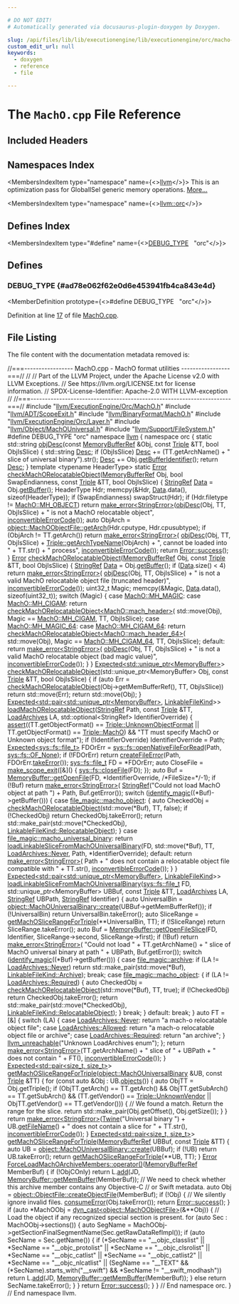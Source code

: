 ```yaml
---

# DO NOT EDIT!
# Automatically generated via docusaurus-plugin-doxygen by Doxygen.

slug: /api/files/lib/lib/executionengine/lib/executionengine/orc/macho-cpp
custom_edit_url: null
keywords:
  - doxygen
  - reference
  - file

---
```





# The `MachO.cpp` File Reference

<DoxygenPage pluginConfig={pluginConfig}>



## Included Headers

<IncludesList>
<IncludesListItem
  filePath="llvm/ExecutionEngine/Orc/MachO.h"
  permalink="/docs/api/files/include/include/llvm/include/llvm/executionengine/include/llvm/executionengine/orc/macho-h"
  isLocal="true" />
<IncludesListItem
  filePath="llvm/ADT/ScopeExit.h"
  permalink="/docs/api/files/include/include/llvm/include/llvm/adt/scopeexit-h"
  isLocal="true" />
<IncludesListItem
  filePath="llvm/BinaryFormat/MachO.h"
  permalink="/docs/api/files/include/include/llvm/include/llvm/binaryformat/macho-h"
  isLocal="true" />
<IncludesListItem
  filePath="llvm/ExecutionEngine/Orc/Layer.h"
  permalink="/docs/api/files/include/include/llvm/include/llvm/executionengine/include/llvm/executionengine/orc/layer-h"
  isLocal="true" />
<IncludesListItem
  filePath="llvm/Object/MachOUniversal.h"
  permalink="/docs/api/files/include/include/llvm/include/llvm/object/machouniversal-h"
  isLocal="true" />
<IncludesListItem
  filePath="llvm/Support/FileSystem.h"
  permalink="/docs/api/files/include/include/llvm/include/llvm/support/filesystem-h"
  isLocal="true" />
</IncludesList>

## Namespaces Index

<MembersIndex>

<MembersIndexItem
  type="namespace"
  name={<><a href="/docs/api/namespaces/llvm">llvm</a></>}>
This is an optimization pass for GlobalISel generic memory operations. <a href="/docs/api/namespaces/llvm/#details">More...</a>
</MembersIndexItem>

<MembersIndexItem
  type="namespace"
  name={<><a href="/docs/api/namespaces/llvm/orc">llvm::orc</a></>}>
</MembersIndexItem>

</MembersIndex>

## Defines Index

<MembersIndex>

<MembersIndexItem
  type="#define"
  name={<><a href="#ad78e062f62e0d6e453941fb4ca843e4d">DEBUG&#95;TYPE</a>&nbsp;&nbsp;&nbsp;&quot;orc&quot;</>}>
</MembersIndexItem>

</MembersIndex>


<SectionDefinition>

## Defines

### DEBUG&#95;TYPE {#ad78e062f62e0d6e453941fb4ca843e4d}

<MemberDefinition
  prototype={<>#define DEBUG&#95;TYPE&nbsp;&nbsp;&nbsp;&quot;orc&quot;</>}>

Definition at line <a href="#l00017">17</a> of file <a href="/docs/api/files/lib/lib/executionengine/lib/executionengine/orc/macho-cpp">MachO.cpp</a>.
</MemberDefinition>

</SectionDefinition>

## File Listing

The file content with the documentation metadata removed is:

<ProgramListing>

<Link id="l00001" /><CodeLine lineNumber="1"><Highlight kind="comment">//===----------------- MachO.cpp - MachO format utilities -----------------===//</Highlight><Highlight kind="normal"></Highlight></CodeLine>
<Link id="l00002" /><CodeLine lineNumber="2"><Highlight kind="normal"></Highlight><Highlight kind="comment">//</Highlight><Highlight kind="normal"></Highlight></CodeLine>
<Link id="l00003" /><CodeLine lineNumber="3"><Highlight kind="normal"></Highlight><Highlight kind="comment">// Part of the LLVM Project, under the Apache License v2.0 with LLVM Exceptions.</Highlight><Highlight kind="normal"></Highlight></CodeLine>
<Link id="l00004" /><CodeLine lineNumber="4"><Highlight kind="normal"></Highlight><Highlight kind="comment">// See https://llvm.org/LICENSE.txt for license information.</Highlight><Highlight kind="normal"></Highlight></CodeLine>
<Link id="l00005" /><CodeLine lineNumber="5"><Highlight kind="normal"></Highlight><Highlight kind="comment">// SPDX-License-Identifier: Apache-2.0 WITH LLVM-exception</Highlight><Highlight kind="normal"></Highlight></CodeLine>
<Link id="l00006" /><CodeLine lineNumber="6"><Highlight kind="normal"></Highlight><Highlight kind="comment">//</Highlight><Highlight kind="normal"></Highlight></CodeLine>
<Link id="l00007" /><CodeLine lineNumber="7"><Highlight kind="normal"></Highlight><Highlight kind="comment">//===----------------------------------------------------------------------===//</Highlight><Highlight kind="normal"></Highlight></CodeLine>
<Link id="l00008" /><CodeLine lineNumber="8"><Highlight kind="normal"></Highlight></CodeLine>
<Link id="l00009" /><CodeLine lineNumber="9"><Highlight kind="normal"></Highlight><Highlight kind="preprocessor">#include &quot;<a href="/docs/api/files/include/include/llvm/include/llvm/executionengine/include/llvm/executionengine/orc/macho-h">llvm/ExecutionEngine/Orc/MachO.h</a>&quot;</Highlight><Highlight kind="normal"></Highlight></CodeLine>
<Link id="l00010" /><CodeLine lineNumber="10"><Highlight kind="normal"></Highlight></CodeLine>
<Link id="l00011" /><CodeLine lineNumber="11"><Highlight kind="normal"></Highlight><Highlight kind="preprocessor">#include &quot;<a href="/docs/api/files/include/include/llvm/include/llvm/adt/scopeexit-h">llvm/ADT/ScopeExit.h</a>&quot;</Highlight><Highlight kind="normal"></Highlight></CodeLine>
<Link id="l00012" /><CodeLine lineNumber="12"><Highlight kind="normal"></Highlight><Highlight kind="preprocessor">#include &quot;<a href="/docs/api/files/include/include/llvm/include/llvm/binaryformat/macho-h">llvm/BinaryFormat/MachO.h</a>&quot;</Highlight><Highlight kind="normal"></Highlight></CodeLine>
<Link id="l00013" /><CodeLine lineNumber="13"><Highlight kind="normal"></Highlight><Highlight kind="preprocessor">#include &quot;<a href="/docs/api/files/include/include/llvm/include/llvm/executionengine/include/llvm/executionengine/orc/layer-h">llvm/ExecutionEngine/Orc/Layer.h</a>&quot;</Highlight><Highlight kind="normal"></Highlight></CodeLine>
<Link id="l00014" /><CodeLine lineNumber="14"><Highlight kind="normal"></Highlight><Highlight kind="preprocessor">#include &quot;<a href="/docs/api/files/include/include/llvm/include/llvm/object/machouniversal-h">llvm/Object/MachOUniversal.h</a>&quot;</Highlight><Highlight kind="normal"></Highlight></CodeLine>
<Link id="l00015" /><CodeLine lineNumber="15"><Highlight kind="normal"></Highlight><Highlight kind="preprocessor">#include &quot;<a href="/docs/api/files/include/include/llvm/include/llvm/support/filesystem-h">llvm/Support/FileSystem.h</a>&quot;</Highlight><Highlight kind="normal"></Highlight></CodeLine>
<Link id="l00016" /><CodeLine lineNumber="16"><Highlight kind="normal"></Highlight></CodeLine>
<Link id="l00017" /><CodeLine lineNumber="17" lineLink="#ad78e062f62e0d6e453941fb4ca843e4d"><Highlight kind="normal"></Highlight><Highlight kind="preprocessor">#define DEBUG&#95;TYPE &quot;orc&quot;</Highlight><Highlight kind="normal"></Highlight></CodeLine>
<Link id="l00018" /><CodeLine lineNumber="18"><Highlight kind="normal"></Highlight></CodeLine>
<Link id="l00019" /><CodeLine lineNumber="19"><Highlight kind="normal"></Highlight><Highlight kind="keyword">namespace </Highlight><Highlight kind="normal"><a href="/docs/api/namespaces/llvm">llvm</a> &#123;</Highlight></CodeLine>
<Link id="l00020" /><CodeLine lineNumber="20"><Highlight kind="normal"></Highlight><Highlight kind="keyword">namespace </Highlight><Highlight kind="normal">orc &#123;</Highlight></CodeLine>
<Link id="l00021" /><CodeLine lineNumber="21"><Highlight kind="normal"></Highlight></CodeLine>
<Link id="l00022" /><CodeLine lineNumber="22" lineLink="/docs/api/namespaces/llvm/orc/#adaa1cc0b0e4c0aa5ff49433cc3bc2a2d"><Highlight kind="normal"></Highlight><Highlight kind="keyword">static</Highlight><Highlight kind="normal"> std::string <a href="/docs/api/namespaces/llvm/orc/#adaa1cc0b0e4c0aa5ff49433cc3bc2a2d">objDesc</a>(</Highlight><Highlight kind="keyword">const</Highlight><Highlight kind="normal"> <a href="/docs/api/classes/llvm/memorybufferref">MemoryBufferRef</a> &amp;Obj, </Highlight><Highlight kind="keyword">const</Highlight><Highlight kind="normal"> <a href="/docs/api/classes/llvm/triple">Triple</a> &amp;TT,</Highlight></CodeLine>
<Link id="l00023" /><CodeLine lineNumber="23"><Highlight kind="normal">                           </Highlight><Highlight kind="keywordtype">bool</Highlight><Highlight kind="normal"> ObjIsSlice) &#123;</Highlight></CodeLine>
<Link id="l00024" /><CodeLine lineNumber="24"><Highlight kind="normal">  std::string <a href="/docs/api/namespaces/llvm/#a4de98a9acffcef5bb4b31862cb8c72ac">Desc</a>;</Highlight></CodeLine>
<Link id="l00025" /><CodeLine lineNumber="25"><Highlight kind="normal">  </Highlight><Highlight kind="keywordflow">if</Highlight><Highlight kind="normal"> (ObjIsSlice)</Highlight></CodeLine>
<Link id="l00026" /><CodeLine lineNumber="26"><Highlight kind="normal">    <a href="/docs/api/namespaces/llvm/#a4de98a9acffcef5bb4b31862cb8c72ac">Desc</a> += (TT.getArchName() + </Highlight><Highlight kind="stringliteral">&quot; slice of universal binary&quot;</Highlight><Highlight kind="normal">).str();</Highlight></CodeLine>
<Link id="l00027" /><CodeLine lineNumber="27"><Highlight kind="normal">  <a href="/docs/api/namespaces/llvm/#a4de98a9acffcef5bb4b31862cb8c72ac">Desc</a> += Obj.<a href="/docs/api/classes/llvm/memorybufferref/#a3201ce149cba3920fc965378ceddbcb8">getBufferIdentifier</a>();</Highlight></CodeLine>
<Link id="l00028" /><CodeLine lineNumber="28"><Highlight kind="normal">  </Highlight><Highlight kind="keywordflow">return</Highlight><Highlight kind="normal"> <a href="/docs/api/namespaces/llvm/#a4de98a9acffcef5bb4b31862cb8c72ac">Desc</a>;</Highlight></CodeLine>
<Link id="l00029" /><CodeLine lineNumber="29"><Highlight kind="normal">&#125;</Highlight></CodeLine>
<Link id="l00030" /><CodeLine lineNumber="30"><Highlight kind="normal"></Highlight></CodeLine>
<Link id="l00031" /><CodeLine lineNumber="31"><Highlight kind="normal"></Highlight><Highlight kind="keyword">template</Highlight><Highlight kind="normal"> &lt;</Highlight><Highlight kind="keyword">typename</Highlight><Highlight kind="normal"> HeaderType&gt;</Highlight></CodeLine>
<Link id="l00032" /><CodeLine lineNumber="32" lineLink="/docs/api/namespaces/llvm/orc/#a93afe3b7548a63fa4d20b50bedb0a61a"><Highlight kind="normal"></Highlight><Highlight kind="keyword">static</Highlight><Highlight kind="normal"> <a href="/docs/api/classes/llvm/error">Error</a> <a href="/docs/api/namespaces/llvm/orc/#a94706a904f4d80927ee78935decb3667">checkMachORelocatableObject</a>(<a href="/docs/api/classes/llvm/memorybufferref">MemoryBufferRef</a> Obj,</Highlight></CodeLine>
<Link id="l00033" /><CodeLine lineNumber="33"><Highlight kind="normal">                                         </Highlight><Highlight kind="keywordtype">bool</Highlight><Highlight kind="normal"> SwapEndianness, </Highlight><Highlight kind="keyword">const</Highlight><Highlight kind="normal"> <a href="/docs/api/classes/llvm/triple">Triple</a> &amp;TT,</Highlight></CodeLine>
<Link id="l00034" /><CodeLine lineNumber="34"><Highlight kind="normal">                                         </Highlight><Highlight kind="keywordtype">bool</Highlight><Highlight kind="normal"> ObjIsSlice) &#123;</Highlight></CodeLine>
<Link id="l00035" /><CodeLine lineNumber="35"><Highlight kind="normal">  <a href="/docs/api/classes/llvm/stringref">StringRef</a> <a href="/docs/api/namespaces/llvm/#aa20539e89704d20b98b97e9c3feac934">Data</a> = Obj.<a href="/docs/api/classes/llvm/memorybufferref/#a7301c8fd89ad0f595f4ce4609c872704">getBuffer</a>();</Highlight></CodeLine>
<Link id="l00036" /><CodeLine lineNumber="36"><Highlight kind="normal"></Highlight></CodeLine>
<Link id="l00037" /><CodeLine lineNumber="37"><Highlight kind="normal">  HeaderType Hdr;</Highlight></CodeLine>
<Link id="l00038" /><CodeLine lineNumber="38"><Highlight kind="normal">  memcpy(&amp;Hdr, <a href="/docs/api/namespaces/llvm/#aa20539e89704d20b98b97e9c3feac934">Data</a>.data(), </Highlight><Highlight kind="keyword">sizeof</Highlight><Highlight kind="normal">(HeaderType));</Highlight></CodeLine>
<Link id="l00039" /><CodeLine lineNumber="39"><Highlight kind="normal"></Highlight></CodeLine>
<Link id="l00040" /><CodeLine lineNumber="40"><Highlight kind="normal">  </Highlight><Highlight kind="keywordflow">if</Highlight><Highlight kind="normal"> (SwapEndianness)</Highlight></CodeLine>
<Link id="l00041" /><CodeLine lineNumber="41"><Highlight kind="normal">    swapStruct(Hdr);</Highlight></CodeLine>
<Link id="l00042" /><CodeLine lineNumber="42"><Highlight kind="normal"></Highlight></CodeLine>
<Link id="l00043" /><CodeLine lineNumber="43"><Highlight kind="normal">  </Highlight><Highlight kind="keywordflow">if</Highlight><Highlight kind="normal"> (Hdr.filetype != <a href="/docs/api/namespaces/llvm/macho/#a4099e754341e36bdbc04624fa2f1e19aa0720b97729bd97889599a4dc76faf0dc">MachO::MH&#95;OBJECT</a>)</Highlight></CodeLine>
<Link id="l00044" /><CodeLine lineNumber="44"><Highlight kind="normal">    </Highlight><Highlight kind="keywordflow">return</Highlight><Highlight kind="normal"> <a href="/docs/api/namespaces/llvm/#a9999bd897fc8a1648bd69b36fee2d357">make&#95;error&lt;StringError&gt;</a>(<a href="/docs/api/namespaces/llvm/orc/#adaa1cc0b0e4c0aa5ff49433cc3bc2a2d">objDesc</a>(Obj, TT, ObjIsSlice) +</Highlight></CodeLine>
<Link id="l00045" /><CodeLine lineNumber="45"><Highlight kind="normal">                                       </Highlight><Highlight kind="stringliteral">&quot; is not a MachO relocatable object&quot;</Highlight><Highlight kind="normal">,</Highlight></CodeLine>
<Link id="l00046" /><CodeLine lineNumber="46"><Highlight kind="normal">                                   <a href="/docs/api/namespaces/llvm/#a2b43c21951d0948b34bcf7019949032d">inconvertibleErrorCode</a>());</Highlight></CodeLine>
<Link id="l00047" /><CodeLine lineNumber="47"><Highlight kind="normal"></Highlight></CodeLine>
<Link id="l00048" /><CodeLine lineNumber="48"><Highlight kind="normal">  </Highlight><Highlight kind="keyword">auto</Highlight><Highlight kind="normal"> ObjArch = <a href="/docs/api/classes/llvm/object/machoobjectfile/#a0c6dd60e5645b2ff160ea7368c04e78f">object::MachOObjectFile::getArch</a>(Hdr.cputype, Hdr.cpusubtype);</Highlight></CodeLine>
<Link id="l00049" /><CodeLine lineNumber="49"><Highlight kind="normal">  </Highlight><Highlight kind="keywordflow">if</Highlight><Highlight kind="normal"> (ObjArch != TT.getArch())</Highlight></CodeLine>
<Link id="l00050" /><CodeLine lineNumber="50"><Highlight kind="normal">    </Highlight><Highlight kind="keywordflow">return</Highlight><Highlight kind="normal"> <a href="/docs/api/namespaces/llvm/#a9999bd897fc8a1648bd69b36fee2d357">make&#95;error&lt;StringError&gt;</a>(</Highlight></CodeLine>
<Link id="l00051" /><CodeLine lineNumber="51"><Highlight kind="normal">        <a href="/docs/api/namespaces/llvm/orc/#adaa1cc0b0e4c0aa5ff49433cc3bc2a2d">objDesc</a>(Obj, TT, ObjIsSlice) + <a href="/docs/api/classes/llvm/triple/#a7c78e5759f86ae499cd06dfc747464a9">Triple::getArchTypeName</a>(ObjArch) +</Highlight></CodeLine>
<Link id="l00052" /><CodeLine lineNumber="52"><Highlight kind="normal">            </Highlight><Highlight kind="stringliteral">&quot;, cannot be loaded into &quot;</Highlight><Highlight kind="normal"> + TT.str() + </Highlight><Highlight kind="stringliteral">&quot; process&quot;</Highlight><Highlight kind="normal">,</Highlight></CodeLine>
<Link id="l00053" /><CodeLine lineNumber="53"><Highlight kind="normal">        <a href="/docs/api/namespaces/llvm/#a2b43c21951d0948b34bcf7019949032d">inconvertibleErrorCode</a>());</Highlight></CodeLine>
<Link id="l00054" /><CodeLine lineNumber="54"><Highlight kind="normal"></Highlight></CodeLine>
<Link id="l00055" /><CodeLine lineNumber="55"><Highlight kind="normal">  </Highlight><Highlight kind="keywordflow">return</Highlight><Highlight kind="normal"> <a href="/docs/api/classes/llvm/error/#a4dfd0813c3d0e0a30439b5a3e9196b59">Error::success</a>();</Highlight></CodeLine>
<Link id="l00056" /><CodeLine lineNumber="56"><Highlight kind="normal">&#125;</Highlight></CodeLine>
<Link id="l00057" /><CodeLine lineNumber="57"><Highlight kind="normal"></Highlight></CodeLine>
<Link id="l00058" /><CodeLine lineNumber="58" lineLink="/docs/api/namespaces/llvm/orc/#a94706a904f4d80927ee78935decb3667"><Highlight kind="normal"><a href="/docs/api/classes/llvm/error">Error</a> <a href="/docs/api/namespaces/llvm/orc/#a94706a904f4d80927ee78935decb3667">checkMachORelocatableObject</a>(<a href="/docs/api/classes/llvm/memorybufferref">MemoryBufferRef</a> Obj, </Highlight><Highlight kind="keyword">const</Highlight><Highlight kind="normal"> <a href="/docs/api/classes/llvm/triple">Triple</a> &amp;TT,</Highlight></CodeLine>
<Link id="l00059" /><CodeLine lineNumber="59"><Highlight kind="normal">                                  </Highlight><Highlight kind="keywordtype">bool</Highlight><Highlight kind="normal"> ObjIsSlice) &#123;</Highlight></CodeLine>
<Link id="l00060" /><CodeLine lineNumber="60"><Highlight kind="normal">  <a href="/docs/api/classes/llvm/stringref">StringRef</a> <a href="/docs/api/namespaces/llvm/#aa20539e89704d20b98b97e9c3feac934">Data</a> = Obj.<a href="/docs/api/classes/llvm/memorybufferref/#a7301c8fd89ad0f595f4ce4609c872704">getBuffer</a>();</Highlight></CodeLine>
<Link id="l00061" /><CodeLine lineNumber="61"><Highlight kind="normal"></Highlight></CodeLine>
<Link id="l00062" /><CodeLine lineNumber="62"><Highlight kind="normal">  </Highlight><Highlight kind="keywordflow">if</Highlight><Highlight kind="normal"> (<a href="/docs/api/namespaces/llvm/#aa20539e89704d20b98b97e9c3feac934">Data</a>.size() &lt; 4)</Highlight></CodeLine>
<Link id="l00063" /><CodeLine lineNumber="63"><Highlight kind="normal">    </Highlight><Highlight kind="keywordflow">return</Highlight><Highlight kind="normal"> <a href="/docs/api/namespaces/llvm/#a9999bd897fc8a1648bd69b36fee2d357">make&#95;error&lt;StringError&gt;</a>(</Highlight></CodeLine>
<Link id="l00064" /><CodeLine lineNumber="64"><Highlight kind="normal">        <a href="/docs/api/namespaces/llvm/orc/#adaa1cc0b0e4c0aa5ff49433cc3bc2a2d">objDesc</a>(Obj, TT, ObjIsSlice) +</Highlight></CodeLine>
<Link id="l00065" /><CodeLine lineNumber="65"><Highlight kind="normal">            </Highlight><Highlight kind="stringliteral">&quot; is not a valid MachO relocatable object file (truncated header)&quot;</Highlight><Highlight kind="normal">,</Highlight></CodeLine>
<Link id="l00066" /><CodeLine lineNumber="66"><Highlight kind="normal">        <a href="/docs/api/namespaces/llvm/#a2b43c21951d0948b34bcf7019949032d">inconvertibleErrorCode</a>());</Highlight></CodeLine>
<Link id="l00067" /><CodeLine lineNumber="67"><Highlight kind="normal"></Highlight></CodeLine>
<Link id="l00068" /><CodeLine lineNumber="68"><Highlight kind="normal">  uint32&#95;t Magic;</Highlight></CodeLine>
<Link id="l00069" /><CodeLine lineNumber="69"><Highlight kind="normal">  memcpy(&amp;Magic, <a href="/docs/api/namespaces/llvm/#aa20539e89704d20b98b97e9c3feac934">Data</a>.data(), </Highlight><Highlight kind="keyword">sizeof</Highlight><Highlight kind="normal">(uint32&#95;t));</Highlight></CodeLine>
<Link id="l00070" /><CodeLine lineNumber="70"><Highlight kind="normal"></Highlight></CodeLine>
<Link id="l00071" /><CodeLine lineNumber="71"><Highlight kind="normal">  </Highlight><Highlight kind="keywordflow">switch</Highlight><Highlight kind="normal"> (Magic) &#123;</Highlight></CodeLine>
<Link id="l00072" /><CodeLine lineNumber="72"><Highlight kind="normal">  </Highlight><Highlight kind="keywordflow">case</Highlight><Highlight kind="normal"> <a href="/docs/api/namespaces/llvm/macho/#aa109d22c6d71247dd24ee7ba5670b230a08eb469a4572cc8702c0c6acbb1fa808">MachO::MH&#95;MAGIC</a>:</Highlight></CodeLine>
<Link id="l00073" /><CodeLine lineNumber="73"><Highlight kind="normal">  </Highlight><Highlight kind="keywordflow">case</Highlight><Highlight kind="normal"> <a href="/docs/api/namespaces/llvm/macho/#aa109d22c6d71247dd24ee7ba5670b230a2fa6bea7737ebe77e9e43642bea848fd">MachO::MH&#95;CIGAM</a>:</Highlight></CodeLine>
<Link id="l00074" /><CodeLine lineNumber="74"><Highlight kind="normal">    </Highlight><Highlight kind="keywordflow">return</Highlight><Highlight kind="normal"> <a href="/docs/api/namespaces/llvm/orc/#a94706a904f4d80927ee78935decb3667">checkMachORelocatableObject&lt;MachO::mach&#95;header&gt;</a>(</Highlight></CodeLine>
<Link id="l00075" /><CodeLine lineNumber="75"><Highlight kind="normal">        std::move(Obj), Magic == <a href="/docs/api/namespaces/llvm/macho/#aa109d22c6d71247dd24ee7ba5670b230a2fa6bea7737ebe77e9e43642bea848fd">MachO::MH&#95;CIGAM</a>, TT, ObjIsSlice);</Highlight></CodeLine>
<Link id="l00076" /><CodeLine lineNumber="76"><Highlight kind="normal">  </Highlight><Highlight kind="keywordflow">case</Highlight><Highlight kind="normal"> <a href="/docs/api/namespaces/llvm/macho/#aa109d22c6d71247dd24ee7ba5670b230ad58eeb9082b629126262656d574117e7">MachO::MH&#95;MAGIC&#95;64</a>:</Highlight></CodeLine>
<Link id="l00077" /><CodeLine lineNumber="77"><Highlight kind="normal">  </Highlight><Highlight kind="keywordflow">case</Highlight><Highlight kind="normal"> <a href="/docs/api/namespaces/llvm/macho/#aa109d22c6d71247dd24ee7ba5670b230a0cb74198d05a8d4d7347c2ac21108068">MachO::MH&#95;CIGAM&#95;64</a>:</Highlight></CodeLine>
<Link id="l00078" /><CodeLine lineNumber="78"><Highlight kind="normal">    </Highlight><Highlight kind="keywordflow">return</Highlight><Highlight kind="normal"> <a href="/docs/api/namespaces/llvm/orc/#a94706a904f4d80927ee78935decb3667">checkMachORelocatableObject&lt;MachO::mach&#95;header&#95;64&gt;</a>(</Highlight></CodeLine>
<Link id="l00079" /><CodeLine lineNumber="79"><Highlight kind="normal">        std::move(Obj), Magic == <a href="/docs/api/namespaces/llvm/macho/#aa109d22c6d71247dd24ee7ba5670b230a0cb74198d05a8d4d7347c2ac21108068">MachO::MH&#95;CIGAM&#95;64</a>, TT, ObjIsSlice);</Highlight></CodeLine>
<Link id="l00080" /><CodeLine lineNumber="80"><Highlight kind="normal">  </Highlight><Highlight kind="keywordflow">default</Highlight><Highlight kind="normal">:</Highlight></CodeLine>
<Link id="l00081" /><CodeLine lineNumber="81"><Highlight kind="normal">    </Highlight><Highlight kind="keywordflow">return</Highlight><Highlight kind="normal"> <a href="/docs/api/namespaces/llvm/#a9999bd897fc8a1648bd69b36fee2d357">make&#95;error&lt;StringError&gt;</a>(</Highlight></CodeLine>
<Link id="l00082" /><CodeLine lineNumber="82"><Highlight kind="normal">        <a href="/docs/api/namespaces/llvm/orc/#adaa1cc0b0e4c0aa5ff49433cc3bc2a2d">objDesc</a>(Obj, TT, ObjIsSlice) +</Highlight></CodeLine>
<Link id="l00083" /><CodeLine lineNumber="83"><Highlight kind="normal">            </Highlight><Highlight kind="stringliteral">&quot; is not a valid MachO relocatable object (bad magic value)&quot;</Highlight><Highlight kind="normal">,</Highlight></CodeLine>
<Link id="l00084" /><CodeLine lineNumber="84"><Highlight kind="normal">        <a href="/docs/api/namespaces/llvm/#a2b43c21951d0948b34bcf7019949032d">inconvertibleErrorCode</a>());</Highlight></CodeLine>
<Link id="l00085" /><CodeLine lineNumber="85"><Highlight kind="normal">  &#125;</Highlight></CodeLine>
<Link id="l00086" /><CodeLine lineNumber="86"><Highlight kind="normal">&#125;</Highlight></CodeLine>
<Link id="l00087" /><CodeLine lineNumber="87"><Highlight kind="normal"></Highlight></CodeLine>
<Link id="l00088" /><CodeLine lineNumber="88"><Highlight kind="normal"><a href="/docs/api/classes/llvm/expected">Expected&lt;std::unique&#95;ptr&lt;MemoryBuffer&gt;</a>&gt;</Highlight></CodeLine>
<Link id="l00089" /><CodeLine lineNumber="89" lineLink="/docs/api/namespaces/llvm/orc/#a2933cd9c1fe4113fc59e377f2b5e7511"><Highlight kind="normal"><a href="/docs/api/namespaces/llvm/orc/#a94706a904f4d80927ee78935decb3667">checkMachORelocatableObject</a>(std::unique&#95;ptr&lt;MemoryBuffer&gt; Obj, </Highlight><Highlight kind="keyword">const</Highlight><Highlight kind="normal"> <a href="/docs/api/classes/llvm/triple">Triple</a> &amp;TT,</Highlight></CodeLine>
<Link id="l00090" /><CodeLine lineNumber="90"><Highlight kind="normal">                            </Highlight><Highlight kind="keywordtype">bool</Highlight><Highlight kind="normal"> ObjIsSlice) &#123;</Highlight></CodeLine>
<Link id="l00091" /><CodeLine lineNumber="91"><Highlight kind="normal">  </Highlight><Highlight kind="keywordflow">if</Highlight><Highlight kind="normal"> (</Highlight><Highlight kind="keyword">auto</Highlight><Highlight kind="normal"> Err =</Highlight></CodeLine>
<Link id="l00092" /><CodeLine lineNumber="92"><Highlight kind="normal">          <a href="/docs/api/namespaces/llvm/orc/#a94706a904f4d80927ee78935decb3667">checkMachORelocatableObject</a>(Obj-&gt;getMemBufferRef(), TT, ObjIsSlice))</Highlight></CodeLine>
<Link id="l00093" /><CodeLine lineNumber="93"><Highlight kind="normal">    </Highlight><Highlight kind="keywordflow">return</Highlight><Highlight kind="normal"> std::move(Err);</Highlight></CodeLine>
<Link id="l00094" /><CodeLine lineNumber="94"><Highlight kind="normal">  </Highlight><Highlight kind="keywordflow">return</Highlight><Highlight kind="normal"> std::move(Obj);</Highlight></CodeLine>
<Link id="l00095" /><CodeLine lineNumber="95"><Highlight kind="normal">&#125;</Highlight></CodeLine>
<Link id="l00096" /><CodeLine lineNumber="96"><Highlight kind="normal"></Highlight></CodeLine>
<Link id="l00097" /><CodeLine lineNumber="97"><Highlight kind="normal"><a href="/docs/api/classes/llvm/expected">Expected&lt;std::pair&lt;std::unique&#95;ptr&lt;MemoryBuffer&gt;</a>, <a href="/docs/api/namespaces/llvm/orc/#a55749dd7f26bf4b47fa523da208cc038">LinkableFileKind</a>&gt;&gt;</Highlight></CodeLine>
<Link id="l00098" /><CodeLine lineNumber="98" lineLink="/docs/api/namespaces/llvm/orc/#ae6cbf068071c82d07501b056bf146c3f"><Highlight kind="normal"><a href="/docs/api/namespaces/llvm/orc/#ae6cbf068071c82d07501b056bf146c3f">loadMachORelocatableObject</a>(<a href="/docs/api/classes/llvm/stringref">StringRef</a> Path, </Highlight><Highlight kind="keyword">const</Highlight><Highlight kind="normal"> <a href="/docs/api/classes/llvm/triple">Triple</a> &amp;TT, <a href="/docs/api/namespaces/llvm/orc/#a8062d0529fef4a678f022739e603e196">LoadArchives</a> LA,</Highlight></CodeLine>
<Link id="l00099" /><CodeLine lineNumber="99"><Highlight kind="normal">                           std::optional&lt;StringRef&gt; IdentifierOverride) &#123;</Highlight></CodeLine>
<Link id="l00100" /><CodeLine lineNumber="100"><Highlight kind="normal">  <a href="/docs/api/files/lib/lib/target/lib/target/amdgpu/silowercontrolflow-cpp/#a4868c5d81c5ccc98c47aeab6244346a0">assert</a>((TT.getObjectFormat() == <a href="/docs/api/classes/llvm/triple/#a83e907e55fa50e093caa96a0aff96201af2f88d8b470958614a01866d4714b5a4">Triple::UnknownObjectFormat</a> ||</Highlight></CodeLine>
<Link id="l00101" /><CodeLine lineNumber="101"><Highlight kind="normal">          TT.getObjectFormat() == <a href="/docs/api/classes/llvm/triple/#a83e907e55fa50e093caa96a0aff96201a2ed78f59e2d35011e1d1ed0ad96cf411">Triple::MachO</a>) &amp;&amp;</Highlight></CodeLine>
<Link id="l00102" /><CodeLine lineNumber="102"><Highlight kind="normal">         </Highlight><Highlight kind="stringliteral">&quot;TT must specify MachO or Unknown object format&quot;</Highlight><Highlight kind="normal">);</Highlight></CodeLine>
<Link id="l00103" /><CodeLine lineNumber="103"><Highlight kind="normal"></Highlight></CodeLine>
<Link id="l00104" /><CodeLine lineNumber="104"><Highlight kind="normal">  </Highlight><Highlight kind="keywordflow">if</Highlight><Highlight kind="normal"> (!IdentifierOverride)</Highlight></CodeLine>
<Link id="l00105" /><CodeLine lineNumber="105"><Highlight kind="normal">    IdentifierOverride = Path;</Highlight></CodeLine>
<Link id="l00106" /><CodeLine lineNumber="106"><Highlight kind="normal"></Highlight></CodeLine>
<Link id="l00107" /><CodeLine lineNumber="107"><Highlight kind="normal">  <a href="/docs/api/classes/llvm/expected">Expected&lt;sys::fs::file&#95;t&gt;</a> FDOrErr =</Highlight></CodeLine>
<Link id="l00108" /><CodeLine lineNumber="108"><Highlight kind="normal">      <a href="/docs/api/namespaces/llvm/sys/fs/#ae025e411759250214ffc53ab8d8a5e1d">sys::fs::openNativeFileForRead</a>(Path, <a href="/docs/api/namespaces/llvm/sys/fs/#a662978c0cdf81de0d448032f142a3695a8ae6a0a158ab49e5bbe92cbc2cabcbcd">sys::fs::OF&#95;None</a>);</Highlight></CodeLine>
<Link id="l00109" /><CodeLine lineNumber="109"><Highlight kind="normal">  </Highlight><Highlight kind="keywordflow">if</Highlight><Highlight kind="normal"> (!FDOrErr)</Highlight></CodeLine>
<Link id="l00110" /><CodeLine lineNumber="110"><Highlight kind="normal">    </Highlight><Highlight kind="keywordflow">return</Highlight><Highlight kind="normal"> <a href="/docs/api/namespaces/llvm/#a0f4ffaa2f15fc8f612a233e3b45510c0">createFileError</a>(Path, FDOrErr.<a href="/docs/api/classes/llvm/expected/#a94789df4ebd03dc008e8adebaa66ac1f">takeError</a>());</Highlight></CodeLine>
<Link id="l00111" /><CodeLine lineNumber="111"><Highlight kind="normal">  <a href="/docs/api/namespaces/llvm/sys/fs/#a8ec705e6a361f51bca14123110ecb75d">sys::fs::file&#95;t</a> FD = &#42;FDOrErr;</Highlight></CodeLine>
<Link id="l00112" /><CodeLine lineNumber="112"><Highlight kind="normal">  </Highlight><Highlight kind="keyword">auto</Highlight><Highlight kind="normal"> CloseFile = <a href="/docs/api/namespaces/llvm/#a1af45c4dc83c083c5ae914d96fd3ce96">make&#95;scope&#95;exit</a>(&#91;&amp;&#93;() &#123; <a href="/docs/api/namespaces/llvm/sys/fs/#a43548658b3d92c080577422f81f38038">sys::fs::closeFile</a>(FD); &#125;);</Highlight></CodeLine>
<Link id="l00113" /><CodeLine lineNumber="113"><Highlight kind="normal"></Highlight></CodeLine>
<Link id="l00114" /><CodeLine lineNumber="114"><Highlight kind="normal">  </Highlight><Highlight kind="keyword">auto</Highlight><Highlight kind="normal"> Buf =</Highlight></CodeLine>
<Link id="l00115" /><CodeLine lineNumber="115"><Highlight kind="normal">      <a href="/docs/api/classes/llvm/memorybuffer/#a0163ef693f4fd640ec72a5fe74e5852c">MemoryBuffer::getOpenFile</a>(FD, &#42;IdentifierOverride, </Highlight><Highlight kind="comment">/&#42;FileSize=&#42;/</Highlight><Highlight kind="normal">-1);</Highlight></CodeLine>
<Link id="l00116" /><CodeLine lineNumber="116"><Highlight kind="normal">  </Highlight><Highlight kind="keywordflow">if</Highlight><Highlight kind="normal"> (!Buf)</Highlight></CodeLine>
<Link id="l00117" /><CodeLine lineNumber="117"><Highlight kind="normal">    </Highlight><Highlight kind="keywordflow">return</Highlight><Highlight kind="normal"> <a href="/docs/api/namespaces/llvm/#a9999bd897fc8a1648bd69b36fee2d357">make&#95;error&lt;StringError&gt;</a>(</Highlight></CodeLine>
<Link id="l00118" /><CodeLine lineNumber="118"><Highlight kind="normal">        <a href="/docs/api/classes/llvm/stringref">StringRef</a>(</Highlight><Highlight kind="stringliteral">&quot;Could not load MachO object at path &quot;</Highlight><Highlight kind="normal">) + Path,</Highlight></CodeLine>
<Link id="l00119" /><CodeLine lineNumber="119"><Highlight kind="normal">        Buf.getError());</Highlight></CodeLine>
<Link id="l00120" /><CodeLine lineNumber="120"><Highlight kind="normal"></Highlight></CodeLine>
<Link id="l00121" /><CodeLine lineNumber="121"><Highlight kind="normal">  </Highlight><Highlight kind="keywordflow">switch</Highlight><Highlight kind="normal"> (<a href="/docs/api/namespaces/llvm/#a00941e59a16ad6eb14e905557a612501">identify&#95;magic</a>((&#42;Buf)-&gt;getBuffer())) &#123;</Highlight></CodeLine>
<Link id="l00122" /><CodeLine lineNumber="122"><Highlight kind="normal">  </Highlight><Highlight kind="keywordflow">case</Highlight><Highlight kind="normal"> <a href="/docs/api/structs/llvm/file-magic/#a39d74d9fa08229878443101289698b3aac557d5088dac1a5cca0c2c7e78174632">file&#95;magic::macho&#95;object</a>: &#123;</Highlight></CodeLine>
<Link id="l00123" /><CodeLine lineNumber="123"><Highlight kind="normal">    </Highlight><Highlight kind="keyword">auto</Highlight><Highlight kind="normal"> CheckedObj = <a href="/docs/api/namespaces/llvm/orc/#a94706a904f4d80927ee78935decb3667">checkMachORelocatableObject</a>(std::move(&#42;Buf), TT, </Highlight><Highlight kind="keyword">false</Highlight><Highlight kind="normal">);</Highlight></CodeLine>
<Link id="l00124" /><CodeLine lineNumber="124"><Highlight kind="normal">    </Highlight><Highlight kind="keywordflow">if</Highlight><Highlight kind="normal"> (!CheckedObj)</Highlight></CodeLine>
<Link id="l00125" /><CodeLine lineNumber="125"><Highlight kind="normal">      </Highlight><Highlight kind="keywordflow">return</Highlight><Highlight kind="normal"> CheckedObj.takeError();</Highlight></CodeLine>
<Link id="l00126" /><CodeLine lineNumber="126"><Highlight kind="normal">    </Highlight><Highlight kind="keywordflow">return</Highlight><Highlight kind="normal"> std::make&#95;pair(std::move(&#42;CheckedObj),</Highlight></CodeLine>
<Link id="l00127" /><CodeLine lineNumber="127"><Highlight kind="normal">                          <a href="/docs/api/namespaces/llvm/orc/#a55749dd7f26bf4b47fa523da208cc038a129a2a586187e5f09b0a680a6f7564aa">LinkableFileKind::RelocatableObject</a>);</Highlight></CodeLine>
<Link id="l00128" /><CodeLine lineNumber="128"><Highlight kind="normal">  &#125;</Highlight></CodeLine>
<Link id="l00129" /><CodeLine lineNumber="129"><Highlight kind="normal">  </Highlight><Highlight kind="keywordflow">case</Highlight><Highlight kind="normal"> <a href="/docs/api/structs/llvm/file-magic/#a39d74d9fa08229878443101289698b3aa9afb9b390f3041249d9a2dee384e4c1d">file&#95;magic::macho&#95;universal&#95;binary</a>:</Highlight></CodeLine>
<Link id="l00130" /><CodeLine lineNumber="130"><Highlight kind="normal">    </Highlight><Highlight kind="keywordflow">return</Highlight><Highlight kind="normal"> <a href="/docs/api/namespaces/llvm/orc/#a23f400453ec5ee74f48de908ba27bc6c">loadLinkableSliceFromMachOUniversalBinary</a>(FD, std::move(&#42;Buf), TT,</Highlight></CodeLine>
<Link id="l00131" /><CodeLine lineNumber="131"><Highlight kind="normal">                                                     <a href="/docs/api/namespaces/llvm/orc/#a8062d0529fef4a678f022739e603e196aaf1d831dfe6b96507a20a264e9d2a265">LoadArchives::Never</a>, Path,</Highlight></CodeLine>
<Link id="l00132" /><CodeLine lineNumber="132"><Highlight kind="normal">                                                     &#42;IdentifierOverride);</Highlight></CodeLine>
<Link id="l00133" /><CodeLine lineNumber="133"><Highlight kind="normal">  </Highlight><Highlight kind="keywordflow">default</Highlight><Highlight kind="normal">:</Highlight></CodeLine>
<Link id="l00134" /><CodeLine lineNumber="134"><Highlight kind="normal">    </Highlight><Highlight kind="keywordflow">return</Highlight><Highlight kind="normal"> <a href="/docs/api/namespaces/llvm/#a9999bd897fc8a1648bd69b36fee2d357">make&#95;error&lt;StringError&gt;</a>(</Highlight></CodeLine>
<Link id="l00135" /><CodeLine lineNumber="135"><Highlight kind="normal">        Path + </Highlight><Highlight kind="stringliteral">&quot; does not contain a relocatable object file compatible with &quot;</Highlight><Highlight kind="normal"> +</Highlight></CodeLine>
<Link id="l00136" /><CodeLine lineNumber="136"><Highlight kind="normal">            TT.str(),</Highlight></CodeLine>
<Link id="l00137" /><CodeLine lineNumber="137"><Highlight kind="normal">        <a href="/docs/api/namespaces/llvm/#a2b43c21951d0948b34bcf7019949032d">inconvertibleErrorCode</a>());</Highlight></CodeLine>
<Link id="l00138" /><CodeLine lineNumber="138"><Highlight kind="normal">  &#125;</Highlight></CodeLine>
<Link id="l00139" /><CodeLine lineNumber="139"><Highlight kind="normal">&#125;</Highlight></CodeLine>
<Link id="l00140" /><CodeLine lineNumber="140"><Highlight kind="normal"></Highlight></CodeLine>
<Link id="l00141" /><CodeLine lineNumber="141"><Highlight kind="normal"><a href="/docs/api/classes/llvm/expected">Expected&lt;std::pair&lt;std::unique&#95;ptr&lt;MemoryBuffer&gt;</a>, <a href="/docs/api/namespaces/llvm/orc/#a55749dd7f26bf4b47fa523da208cc038">LinkableFileKind</a>&gt;&gt;</Highlight></CodeLine>
<Link id="l00142" /><CodeLine lineNumber="142" lineLink="/docs/api/namespaces/llvm/orc/#a23f400453ec5ee74f48de908ba27bc6c"><Highlight kind="normal"><a href="/docs/api/namespaces/llvm/orc/#a23f400453ec5ee74f48de908ba27bc6c">loadLinkableSliceFromMachOUniversalBinary</a>(<a href="/docs/api/namespaces/llvm/sys/fs/#a8ec705e6a361f51bca14123110ecb75d">sys::fs::file&#95;t</a> FD,</Highlight></CodeLine>
<Link id="l00143" /><CodeLine lineNumber="143"><Highlight kind="normal">                                          std::unique&#95;ptr&lt;MemoryBuffer&gt; UBBuf,</Highlight></CodeLine>
<Link id="l00144" /><CodeLine lineNumber="144"><Highlight kind="normal">                                          </Highlight><Highlight kind="keyword">const</Highlight><Highlight kind="normal"> <a href="/docs/api/classes/llvm/triple">Triple</a> &amp;TT, <a href="/docs/api/namespaces/llvm/orc/#a8062d0529fef4a678f022739e603e196">LoadArchives</a> LA,</Highlight></CodeLine>
<Link id="l00145" /><CodeLine lineNumber="145"><Highlight kind="normal">                                          <a href="/docs/api/classes/llvm/stringref">StringRef</a> UBPath,</Highlight></CodeLine>
<Link id="l00146" /><CodeLine lineNumber="146"><Highlight kind="normal">                                          <a href="/docs/api/classes/llvm/stringref">StringRef</a> Identifier) &#123;</Highlight></CodeLine>
<Link id="l00147" /><CodeLine lineNumber="147"><Highlight kind="normal"></Highlight></CodeLine>
<Link id="l00148" /><CodeLine lineNumber="148"><Highlight kind="normal">  </Highlight><Highlight kind="keyword">auto</Highlight><Highlight kind="normal"> UniversalBin =</Highlight></CodeLine>
<Link id="l00149" /><CodeLine lineNumber="149"><Highlight kind="normal">      <a href="/docs/api/classes/llvm/object/machouniversalbinary/#a094ea3b3b52a30341f589955d6076434">object::MachOUniversalBinary::create</a>(UBBuf-&gt;getMemBufferRef());</Highlight></CodeLine>
<Link id="l00150" /><CodeLine lineNumber="150"><Highlight kind="normal">  </Highlight><Highlight kind="keywordflow">if</Highlight><Highlight kind="normal"> (!UniversalBin)</Highlight></CodeLine>
<Link id="l00151" /><CodeLine lineNumber="151"><Highlight kind="normal">    </Highlight><Highlight kind="keywordflow">return</Highlight><Highlight kind="normal"> UniversalBin.takeError();</Highlight></CodeLine>
<Link id="l00152" /><CodeLine lineNumber="152"><Highlight kind="normal"></Highlight></CodeLine>
<Link id="l00153" /><CodeLine lineNumber="153"><Highlight kind="normal">  </Highlight><Highlight kind="keyword">auto</Highlight><Highlight kind="normal"> SliceRange = <a href="/docs/api/namespaces/llvm/orc/#aa01e73e66cd4ea6703e66a9c213f2e6a">getMachOSliceRangeForTriple</a>(&#42;&#42;UniversalBin, TT);</Highlight></CodeLine>
<Link id="l00154" /><CodeLine lineNumber="154"><Highlight kind="normal">  </Highlight><Highlight kind="keywordflow">if</Highlight><Highlight kind="normal"> (!SliceRange)</Highlight></CodeLine>
<Link id="l00155" /><CodeLine lineNumber="155"><Highlight kind="normal">    </Highlight><Highlight kind="keywordflow">return</Highlight><Highlight kind="normal"> SliceRange.takeError();</Highlight></CodeLine>
<Link id="l00156" /><CodeLine lineNumber="156"><Highlight kind="normal"></Highlight></CodeLine>
<Link id="l00157" /><CodeLine lineNumber="157"><Highlight kind="normal">  </Highlight><Highlight kind="keyword">auto</Highlight><Highlight kind="normal"> Buf = <a href="/docs/api/classes/llvm/memorybuffer/#a4432e24dbd29bafd528e623c04c62395">MemoryBuffer::getOpenFileSlice</a>(FD, Identifier, SliceRange-&gt;second,</Highlight></CodeLine>
<Link id="l00158" /><CodeLine lineNumber="158"><Highlight kind="normal">                                            SliceRange-&gt;first);</Highlight></CodeLine>
<Link id="l00159" /><CodeLine lineNumber="159"><Highlight kind="normal">  </Highlight><Highlight kind="keywordflow">if</Highlight><Highlight kind="normal"> (!Buf)</Highlight></CodeLine>
<Link id="l00160" /><CodeLine lineNumber="160"><Highlight kind="normal">    </Highlight><Highlight kind="keywordflow">return</Highlight><Highlight kind="normal"> <a href="/docs/api/namespaces/llvm/#a9999bd897fc8a1648bd69b36fee2d357">make&#95;error&lt;StringError&gt;</a>(</Highlight></CodeLine>
<Link id="l00161" /><CodeLine lineNumber="161"><Highlight kind="normal">        </Highlight><Highlight kind="stringliteral">&quot;Could not load &quot;</Highlight><Highlight kind="normal"> + TT.getArchName() +</Highlight></CodeLine>
<Link id="l00162" /><CodeLine lineNumber="162"><Highlight kind="normal">            </Highlight><Highlight kind="stringliteral">&quot; slice of MachO universal binary at path &quot;</Highlight><Highlight kind="normal"> + UBPath,</Highlight></CodeLine>
<Link id="l00163" /><CodeLine lineNumber="163"><Highlight kind="normal">        Buf.getError());</Highlight></CodeLine>
<Link id="l00164" /><CodeLine lineNumber="164"><Highlight kind="normal"></Highlight></CodeLine>
<Link id="l00165" /><CodeLine lineNumber="165"><Highlight kind="normal">  </Highlight><Highlight kind="keywordflow">switch</Highlight><Highlight kind="normal"> (<a href="/docs/api/namespaces/llvm/#a00941e59a16ad6eb14e905557a612501">identify&#95;magic</a>((&#42;Buf)-&gt;getBuffer())) &#123;</Highlight></CodeLine>
<Link id="l00166" /><CodeLine lineNumber="166"><Highlight kind="normal">  </Highlight><Highlight kind="keywordflow">case</Highlight><Highlight kind="normal"> <a href="/docs/api/structs/llvm/file-magic/#a39d74d9fa08229878443101289698b3aa35fa482a9a36a65cbd44ed6a98563cd9">file&#95;magic::archive</a>:</Highlight></CodeLine>
<Link id="l00167" /><CodeLine lineNumber="167"><Highlight kind="normal">    </Highlight><Highlight kind="keywordflow">if</Highlight><Highlight kind="normal"> (LA != <a href="/docs/api/namespaces/llvm/orc/#a8062d0529fef4a678f022739e603e196aaf1d831dfe6b96507a20a264e9d2a265">LoadArchives::Never</a>)</Highlight></CodeLine>
<Link id="l00168" /><CodeLine lineNumber="168"><Highlight kind="normal">      </Highlight><Highlight kind="keywordflow">return</Highlight><Highlight kind="normal"> std::make&#95;pair(std::move(&#42;Buf), <a href="/docs/api/namespaces/llvm/orc/#a55749dd7f26bf4b47fa523da208cc038ae727b00944f81e1d0a95c12886ac4641">LinkableFileKind::Archive</a>);</Highlight></CodeLine>
<Link id="l00169" /><CodeLine lineNumber="169"><Highlight kind="normal">    </Highlight><Highlight kind="keywordflow">break</Highlight><Highlight kind="normal">;</Highlight></CodeLine>
<Link id="l00170" /><CodeLine lineNumber="170"><Highlight kind="normal">  </Highlight><Highlight kind="keywordflow">case</Highlight><Highlight kind="normal"> <a href="/docs/api/structs/llvm/file-magic/#a39d74d9fa08229878443101289698b3aac557d5088dac1a5cca0c2c7e78174632">file&#95;magic::macho&#95;object</a>: &#123;</Highlight></CodeLine>
<Link id="l00171" /><CodeLine lineNumber="171"><Highlight kind="normal">    </Highlight><Highlight kind="keywordflow">if</Highlight><Highlight kind="normal"> (LA != <a href="/docs/api/namespaces/llvm/orc/#a8062d0529fef4a678f022739e603e196af62b6d5aa008bfa83a2510cbda8e7960">LoadArchives::Required</a>) &#123;</Highlight></CodeLine>
<Link id="l00172" /><CodeLine lineNumber="172"><Highlight kind="normal">      </Highlight><Highlight kind="keyword">auto</Highlight><Highlight kind="normal"> CheckedObj = <a href="/docs/api/namespaces/llvm/orc/#a94706a904f4d80927ee78935decb3667">checkMachORelocatableObject</a>(std::move(&#42;Buf), TT, </Highlight><Highlight kind="keyword">true</Highlight><Highlight kind="normal">);</Highlight></CodeLine>
<Link id="l00173" /><CodeLine lineNumber="173"><Highlight kind="normal">      </Highlight><Highlight kind="keywordflow">if</Highlight><Highlight kind="normal"> (!CheckedObj)</Highlight></CodeLine>
<Link id="l00174" /><CodeLine lineNumber="174"><Highlight kind="normal">        </Highlight><Highlight kind="keywordflow">return</Highlight><Highlight kind="normal"> CheckedObj.takeError();</Highlight></CodeLine>
<Link id="l00175" /><CodeLine lineNumber="175"><Highlight kind="normal">      </Highlight><Highlight kind="keywordflow">return</Highlight><Highlight kind="normal"> std::make&#95;pair(std::move(&#42;CheckedObj),</Highlight></CodeLine>
<Link id="l00176" /><CodeLine lineNumber="176"><Highlight kind="normal">                            <a href="/docs/api/namespaces/llvm/orc/#a55749dd7f26bf4b47fa523da208cc038a129a2a586187e5f09b0a680a6f7564aa">LinkableFileKind::RelocatableObject</a>);</Highlight></CodeLine>
<Link id="l00177" /><CodeLine lineNumber="177"><Highlight kind="normal">    &#125;</Highlight></CodeLine>
<Link id="l00178" /><CodeLine lineNumber="178"><Highlight kind="normal">    </Highlight><Highlight kind="keywordflow">break</Highlight><Highlight kind="normal">;</Highlight></CodeLine>
<Link id="l00179" /><CodeLine lineNumber="179"><Highlight kind="normal">  &#125;</Highlight></CodeLine>
<Link id="l00180" /><CodeLine lineNumber="180"><Highlight kind="normal">  </Highlight><Highlight kind="keywordflow">default</Highlight><Highlight kind="normal">:</Highlight></CodeLine>
<Link id="l00181" /><CodeLine lineNumber="181"><Highlight kind="normal">    </Highlight><Highlight kind="keywordflow">break</Highlight><Highlight kind="normal">;</Highlight></CodeLine>
<Link id="l00182" /><CodeLine lineNumber="182"><Highlight kind="normal">  &#125;</Highlight></CodeLine>
<Link id="l00183" /><CodeLine lineNumber="183"><Highlight kind="normal"></Highlight></CodeLine>
<Link id="l00184" /><CodeLine lineNumber="184"><Highlight kind="normal">  </Highlight><Highlight kind="keyword">auto</Highlight><Highlight kind="normal"> FT = &#91;&amp;&#93; &#123;</Highlight></CodeLine>
<Link id="l00185" /><CodeLine lineNumber="185"><Highlight kind="normal">    </Highlight><Highlight kind="keywordflow">switch</Highlight><Highlight kind="normal"> (LA) &#123;</Highlight></CodeLine>
<Link id="l00186" /><CodeLine lineNumber="186"><Highlight kind="normal">    </Highlight><Highlight kind="keywordflow">case</Highlight><Highlight kind="normal"> <a href="/docs/api/namespaces/llvm/orc/#a8062d0529fef4a678f022739e603e196aaf1d831dfe6b96507a20a264e9d2a265">LoadArchives::Never</a>:</Highlight></CodeLine>
<Link id="l00187" /><CodeLine lineNumber="187"><Highlight kind="normal">      </Highlight><Highlight kind="keywordflow">return</Highlight><Highlight kind="normal"> </Highlight><Highlight kind="stringliteral">&quot;a mach-o relocatable object file&quot;</Highlight><Highlight kind="normal">;</Highlight></CodeLine>
<Link id="l00188" /><CodeLine lineNumber="188"><Highlight kind="normal">    </Highlight><Highlight kind="keywordflow">case</Highlight><Highlight kind="normal"> <a href="/docs/api/namespaces/llvm/orc/#a8062d0529fef4a678f022739e603e196a432bedf53ea67a4f0c9a4ff389d7e68c">LoadArchives::Allowed</a>:</Highlight></CodeLine>
<Link id="l00189" /><CodeLine lineNumber="189"><Highlight kind="normal">      </Highlight><Highlight kind="keywordflow">return</Highlight><Highlight kind="normal"> </Highlight><Highlight kind="stringliteral">&quot;a mach-o relocatable object file or archive&quot;</Highlight><Highlight kind="normal">;</Highlight></CodeLine>
<Link id="l00190" /><CodeLine lineNumber="190"><Highlight kind="normal">    </Highlight><Highlight kind="keywordflow">case</Highlight><Highlight kind="normal"> <a href="/docs/api/namespaces/llvm/orc/#a8062d0529fef4a678f022739e603e196af62b6d5aa008bfa83a2510cbda8e7960">LoadArchives::Required</a>:</Highlight></CodeLine>
<Link id="l00191" /><CodeLine lineNumber="191"><Highlight kind="normal">      </Highlight><Highlight kind="keywordflow">return</Highlight><Highlight kind="normal"> </Highlight><Highlight kind="stringliteral">&quot;an archive&quot;</Highlight><Highlight kind="normal">;</Highlight></CodeLine>
<Link id="l00192" /><CodeLine lineNumber="192"><Highlight kind="normal">    &#125;</Highlight></CodeLine>
<Link id="l00193" /><CodeLine lineNumber="193"><Highlight kind="normal">    <a href="/docs/api/files/include/include/llvm/include/llvm/support/errorhandling-h/#ace243f5c25697a1107cce46626b3dc94">llvm&#95;unreachable</a>(</Highlight><Highlight kind="stringliteral">&quot;Unknown LoadArchives enum&quot;</Highlight><Highlight kind="normal">);</Highlight></CodeLine>
<Link id="l00194" /><CodeLine lineNumber="194"><Highlight kind="normal">  &#125;;</Highlight></CodeLine>
<Link id="l00195" /><CodeLine lineNumber="195"><Highlight kind="normal"></Highlight></CodeLine>
<Link id="l00196" /><CodeLine lineNumber="196"><Highlight kind="normal">  </Highlight><Highlight kind="keywordflow">return</Highlight><Highlight kind="normal"> <a href="/docs/api/namespaces/llvm/#a9999bd897fc8a1648bd69b36fee2d357">make&#95;error&lt;StringError&gt;</a>(TT.getArchName() + </Highlight><Highlight kind="stringliteral">&quot; slice of &quot;</Highlight><Highlight kind="normal"> + UBPath +</Highlight></CodeLine>
<Link id="l00197" /><CodeLine lineNumber="197"><Highlight kind="normal">                                     </Highlight><Highlight kind="stringliteral">&quot; does not contain &quot;</Highlight><Highlight kind="normal"> + FT(),</Highlight></CodeLine>
<Link id="l00198" /><CodeLine lineNumber="198"><Highlight kind="normal">                                 <a href="/docs/api/namespaces/llvm/#a2b43c21951d0948b34bcf7019949032d">inconvertibleErrorCode</a>());</Highlight></CodeLine>
<Link id="l00199" /><CodeLine lineNumber="199"><Highlight kind="normal">&#125;</Highlight></CodeLine>
<Link id="l00200" /><CodeLine lineNumber="200"><Highlight kind="normal"></Highlight></CodeLine>
<Link id="l00201" /><CodeLine lineNumber="201"><Highlight kind="normal"><a href="/docs/api/classes/llvm/expected">Expected&lt;std::pair&lt;size&#95;t, size&#95;t&gt;</a>&gt;</Highlight></CodeLine>
<Link id="l00202" /><CodeLine lineNumber="202" lineLink="/docs/api/namespaces/llvm/orc/#aa01e73e66cd4ea6703e66a9c213f2e6a"><Highlight kind="normal"><a href="/docs/api/namespaces/llvm/orc/#aa01e73e66cd4ea6703e66a9c213f2e6a">getMachOSliceRangeForTriple</a>(<a href="/docs/api/classes/llvm/object/machouniversalbinary">object::MachOUniversalBinary</a> &amp;UB,</Highlight></CodeLine>
<Link id="l00203" /><CodeLine lineNumber="203"><Highlight kind="normal">                            </Highlight><Highlight kind="keyword">const</Highlight><Highlight kind="normal"> <a href="/docs/api/classes/llvm/triple">Triple</a> &amp;TT) &#123;</Highlight></CodeLine>
<Link id="l00204" /><CodeLine lineNumber="204"><Highlight kind="normal"></Highlight></CodeLine>
<Link id="l00205" /><CodeLine lineNumber="205"><Highlight kind="normal">  </Highlight><Highlight kind="keywordflow">for</Highlight><Highlight kind="normal"> (</Highlight><Highlight kind="keyword">const</Highlight><Highlight kind="normal"> </Highlight><Highlight kind="keyword">auto</Highlight><Highlight kind="normal"> &amp;Obj : UB.<a href="/docs/api/classes/llvm/object/machouniversalbinary/#a9f731d354d7269ad1aff01ae8d3a2bac">objects</a>()) &#123;</Highlight></CodeLine>
<Link id="l00206" /><CodeLine lineNumber="206"><Highlight kind="normal">    </Highlight><Highlight kind="keyword">auto</Highlight><Highlight kind="normal"> ObjTT = Obj.getTriple();</Highlight></CodeLine>
<Link id="l00207" /><CodeLine lineNumber="207"><Highlight kind="normal">    </Highlight><Highlight kind="keywordflow">if</Highlight><Highlight kind="normal"> (ObjTT.getArch() == TT.getArch() &amp;&amp;</Highlight></CodeLine>
<Link id="l00208" /><CodeLine lineNumber="208"><Highlight kind="normal">        ObjTT.getSubArch() == TT.getSubArch() &amp;&amp;</Highlight></CodeLine>
<Link id="l00209" /><CodeLine lineNumber="209"><Highlight kind="normal">        (TT.getVendor() == <a href="/docs/api/classes/llvm/triple/#a96fe35195867c94aef1adf2ad0e20eeca0f632276cf5b78ab97257d7f90b7f97f">Triple::UnknownVendor</a> ||</Highlight></CodeLine>
<Link id="l00210" /><CodeLine lineNumber="210"><Highlight kind="normal">         ObjTT.getVendor() == TT.getVendor())) &#123;</Highlight></CodeLine>
<Link id="l00211" /><CodeLine lineNumber="211"><Highlight kind="normal">      </Highlight><Highlight kind="comment">// We found a match. Return the range for the slice.</Highlight><Highlight kind="normal"></Highlight></CodeLine>
<Link id="l00212" /><CodeLine lineNumber="212"><Highlight kind="normal">      </Highlight><Highlight kind="keywordflow">return</Highlight><Highlight kind="normal"> std::make&#95;pair(Obj.getOffset(), Obj.getSize());</Highlight></CodeLine>
<Link id="l00213" /><CodeLine lineNumber="213"><Highlight kind="normal">    &#125;</Highlight></CodeLine>
<Link id="l00214" /><CodeLine lineNumber="214"><Highlight kind="normal">  &#125;</Highlight></CodeLine>
<Link id="l00215" /><CodeLine lineNumber="215"><Highlight kind="normal"></Highlight></CodeLine>
<Link id="l00216" /><CodeLine lineNumber="216"><Highlight kind="normal">  </Highlight><Highlight kind="keywordflow">return</Highlight><Highlight kind="normal"> <a href="/docs/api/namespaces/llvm/#a9999bd897fc8a1648bd69b36fee2d357">make&#95;error&lt;StringError&gt;</a>(<a href="/docs/api/classes/llvm/twine">Twine</a>(</Highlight><Highlight kind="stringliteral">&quot;Universal binary &quot;</Highlight><Highlight kind="normal">) + UB.<a href="/docs/api/classes/llvm/object/binary/#acecdb20a61e1b407af83d42e1ad9a3f3">getFileName</a>() +</Highlight></CodeLine>
<Link id="l00217" /><CodeLine lineNumber="217"><Highlight kind="normal">                                     </Highlight><Highlight kind="stringliteral">&quot; does not contain a slice for &quot;</Highlight><Highlight kind="normal"> +</Highlight></CodeLine>
<Link id="l00218" /><CodeLine lineNumber="218"><Highlight kind="normal">                                     TT.str(),</Highlight></CodeLine>
<Link id="l00219" /><CodeLine lineNumber="219"><Highlight kind="normal">                                 <a href="/docs/api/namespaces/llvm/#a2b43c21951d0948b34bcf7019949032d">inconvertibleErrorCode</a>());</Highlight></CodeLine>
<Link id="l00220" /><CodeLine lineNumber="220"><Highlight kind="normal">&#125;</Highlight></CodeLine>
<Link id="l00221" /><CodeLine lineNumber="221"><Highlight kind="normal"></Highlight></CodeLine>
<Link id="l00222" /><CodeLine lineNumber="222"><Highlight kind="normal"><a href="/docs/api/classes/llvm/expected">Expected&lt;std::pair&lt;size&#95;t, size&#95;t&gt;</a>&gt;</Highlight></CodeLine>
<Link id="l00223" /><CodeLine lineNumber="223" lineLink="/docs/api/namespaces/llvm/orc/#af7d5ad260c22ac8a3f577e0991446a39"><Highlight kind="normal"><a href="/docs/api/namespaces/llvm/orc/#aa01e73e66cd4ea6703e66a9c213f2e6a">getMachOSliceRangeForTriple</a>(<a href="/docs/api/classes/llvm/memorybufferref">MemoryBufferRef</a> UBBuf, </Highlight><Highlight kind="keyword">const</Highlight><Highlight kind="normal"> <a href="/docs/api/classes/llvm/triple">Triple</a> &amp;TT) &#123;</Highlight></CodeLine>
<Link id="l00224" /><CodeLine lineNumber="224"><Highlight kind="normal"></Highlight></CodeLine>
<Link id="l00225" /><CodeLine lineNumber="225"><Highlight kind="normal">  </Highlight><Highlight kind="keyword">auto</Highlight><Highlight kind="normal"> UB = <a href="/docs/api/classes/llvm/object/machouniversalbinary/#a094ea3b3b52a30341f589955d6076434">object::MachOUniversalBinary::create</a>(UBBuf);</Highlight></CodeLine>
<Link id="l00226" /><CodeLine lineNumber="226"><Highlight kind="normal">  </Highlight><Highlight kind="keywordflow">if</Highlight><Highlight kind="normal"> (!UB)</Highlight></CodeLine>
<Link id="l00227" /><CodeLine lineNumber="227"><Highlight kind="normal">    </Highlight><Highlight kind="keywordflow">return</Highlight><Highlight kind="normal"> UB.takeError();</Highlight></CodeLine>
<Link id="l00228" /><CodeLine lineNumber="228"><Highlight kind="normal"></Highlight></CodeLine>
<Link id="l00229" /><CodeLine lineNumber="229"><Highlight kind="normal">  </Highlight><Highlight kind="keywordflow">return</Highlight><Highlight kind="normal"> <a href="/docs/api/namespaces/llvm/orc/#aa01e73e66cd4ea6703e66a9c213f2e6a">getMachOSliceRangeForTriple</a>(&#42;&#42;UB, TT);</Highlight></CodeLine>
<Link id="l00230" /><CodeLine lineNumber="230"><Highlight kind="normal">&#125;</Highlight></CodeLine>
<Link id="l00231" /><CodeLine lineNumber="231"><Highlight kind="normal"></Highlight></CodeLine>
<Link id="l00232" /><CodeLine lineNumber="232" lineLink="/docs/api/classes/llvm/orc/forceloadmachoarchivemembers/#aafbc2404a509204e5983e140d1038581"><Highlight kind="normal"><a href="/docs/api/classes/llvm/error">Error</a> <a href="/docs/api/classes/llvm/orc/forceloadmachoarchivemembers/#aafbc2404a509204e5983e140d1038581">ForceLoadMachOArchiveMembers::operator()</a>(<a href="/docs/api/classes/llvm/memorybufferref">MemoryBufferRef</a> MemberBuf) &#123;</Highlight></CodeLine>
<Link id="l00233" /><CodeLine lineNumber="233"><Highlight kind="normal">  </Highlight><Highlight kind="keywordflow">if</Highlight><Highlight kind="normal"> (!ObjCOnly)</Highlight></CodeLine>
<Link id="l00234" /><CodeLine lineNumber="234"><Highlight kind="normal">    </Highlight><Highlight kind="keywordflow">return</Highlight><Highlight kind="normal"> L.<a href="/docs/api/classes/llvm/orc/objectlayer/#af3a14765d70bbf88934f2246fa3bf951">add</a>(JD, <a href="/docs/api/classes/llvm/memorybuffer/#a0f68098734d6d3b451aacf5b38a67131">MemoryBuffer::getMemBuffer</a>(MemberBuf));</Highlight></CodeLine>
<Link id="l00235" /><CodeLine lineNumber="235"><Highlight kind="normal"></Highlight></CodeLine>
<Link id="l00236" /><CodeLine lineNumber="236"><Highlight kind="normal">  </Highlight><Highlight kind="comment">// We need to check whether this archive member contains any Objective-C</Highlight><Highlight kind="normal"></Highlight></CodeLine>
<Link id="l00237" /><CodeLine lineNumber="237"><Highlight kind="normal">  </Highlight><Highlight kind="comment">// or Swift metadata.</Highlight><Highlight kind="normal"></Highlight></CodeLine>
<Link id="l00238" /><CodeLine lineNumber="238"><Highlight kind="normal"></Highlight></CodeLine>
<Link id="l00239" /><CodeLine lineNumber="239"><Highlight kind="normal">  </Highlight><Highlight kind="keyword">auto</Highlight><Highlight kind="normal"> Obj = <a href="/docs/api/classes/llvm/object/objectfile/#a926af6aca697fdbacb3e3ea1000f0ec4">object::ObjectFile::createObjectFile</a>(MemberBuf);</Highlight></CodeLine>
<Link id="l00240" /><CodeLine lineNumber="240"><Highlight kind="normal">  </Highlight><Highlight kind="keywordflow">if</Highlight><Highlight kind="normal"> (!Obj) &#123;</Highlight></CodeLine>
<Link id="l00241" /><CodeLine lineNumber="241"><Highlight kind="normal">    </Highlight><Highlight kind="comment">// We silently ignore invalid files.</Highlight><Highlight kind="normal"></Highlight></CodeLine>
<Link id="l00242" /><CodeLine lineNumber="242"><Highlight kind="normal">    <a href="/docs/api/namespaces/llvm/#aee0e70be66536b9ef7b65ae2e5a45959">consumeError</a>(Obj.takeError());</Highlight></CodeLine>
<Link id="l00243" /><CodeLine lineNumber="243"><Highlight kind="normal">    </Highlight><Highlight kind="keywordflow">return</Highlight><Highlight kind="normal"> <a href="/docs/api/classes/llvm/error/#a4dfd0813c3d0e0a30439b5a3e9196b59">Error::success</a>();</Highlight></CodeLine>
<Link id="l00244" /><CodeLine lineNumber="244"><Highlight kind="normal">  &#125;</Highlight></CodeLine>
<Link id="l00245" /><CodeLine lineNumber="245"><Highlight kind="normal"></Highlight></CodeLine>
<Link id="l00246" /><CodeLine lineNumber="246"><Highlight kind="normal">  </Highlight><Highlight kind="keywordflow">if</Highlight><Highlight kind="normal"> (</Highlight><Highlight kind="keyword">auto</Highlight><Highlight kind="normal"> &#42;MachOObj = <a href="/docs/api/namespaces/llvm/#a22eeee01734061ac1b31ccd994c49eef">dyn&#95;cast&lt;object::MachOObjectFile&gt;</a>(&amp;&#42;&#42;Obj)) &#123;</Highlight></CodeLine>
<Link id="l00247" /><CodeLine lineNumber="247"><Highlight kind="normal">    </Highlight><Highlight kind="comment">// Load the object if any recognized special section is present.</Highlight><Highlight kind="normal"></Highlight></CodeLine>
<Link id="l00248" /><CodeLine lineNumber="248"><Highlight kind="normal">    </Highlight><Highlight kind="keywordflow">for</Highlight><Highlight kind="normal"> (</Highlight><Highlight kind="keyword">auto</Highlight><Highlight kind="normal"> Sec : MachOObj-&gt;sections()) &#123;</Highlight></CodeLine>
<Link id="l00249" /><CodeLine lineNumber="249"><Highlight kind="normal">      </Highlight><Highlight kind="keyword">auto</Highlight><Highlight kind="normal"> SegName =</Highlight></CodeLine>
<Link id="l00250" /><CodeLine lineNumber="250"><Highlight kind="normal">          MachOObj-&gt;getSectionFinalSegmentName(Sec.getRawDataRefImpl());</Highlight></CodeLine>
<Link id="l00251" /><CodeLine lineNumber="251"><Highlight kind="normal">      </Highlight><Highlight kind="keywordflow">if</Highlight><Highlight kind="normal"> (</Highlight><Highlight kind="keyword">auto</Highlight><Highlight kind="normal"> SecName = Sec.getName()) &#123;</Highlight></CodeLine>
<Link id="l00252" /><CodeLine lineNumber="252"><Highlight kind="normal">        </Highlight><Highlight kind="keywordflow">if</Highlight><Highlight kind="normal"> (&#42;SecName == </Highlight><Highlight kind="stringliteral">&quot;&#95;&#95;objc&#95;classlist&quot;</Highlight><Highlight kind="normal"> || &#42;SecName == </Highlight><Highlight kind="stringliteral">&quot;&#95;&#95;objc&#95;protolist&quot;</Highlight><Highlight kind="normal"> ||</Highlight></CodeLine>
<Link id="l00253" /><CodeLine lineNumber="253"><Highlight kind="normal">            &#42;SecName == </Highlight><Highlight kind="stringliteral">&quot;&#95;&#95;objc&#95;clsrolist&quot;</Highlight><Highlight kind="normal"> || &#42;SecName == </Highlight><Highlight kind="stringliteral">&quot;&#95;&#95;objc&#95;catlist&quot;</Highlight><Highlight kind="normal"> ||</Highlight></CodeLine>
<Link id="l00254" /><CodeLine lineNumber="254"><Highlight kind="normal">            &#42;SecName == </Highlight><Highlight kind="stringliteral">&quot;&#95;&#95;objc&#95;catlist2&quot;</Highlight><Highlight kind="normal"> || &#42;SecName == </Highlight><Highlight kind="stringliteral">&quot;&#95;&#95;objc&#95;nlcatlist&quot;</Highlight><Highlight kind="normal"> ||</Highlight></CodeLine>
<Link id="l00255" /><CodeLine lineNumber="255"><Highlight kind="normal">            (SegName == </Highlight><Highlight kind="stringliteral">&quot;&#95;&#95;TEXT&quot;</Highlight><Highlight kind="normal"> &amp;&amp; (&#42;SecName).starts&#95;with(</Highlight><Highlight kind="stringliteral">&quot;&#95;&#95;swift&quot;</Highlight><Highlight kind="normal">) &amp;&amp;</Highlight></CodeLine>
<Link id="l00256" /><CodeLine lineNumber="256"><Highlight kind="normal">             &#42;SecName != </Highlight><Highlight kind="stringliteral">&quot;&#95;&#95;swift&#95;modhash&quot;</Highlight><Highlight kind="normal">))</Highlight></CodeLine>
<Link id="l00257" /><CodeLine lineNumber="257"><Highlight kind="normal">          </Highlight><Highlight kind="keywordflow">return</Highlight><Highlight kind="normal"> L.<a href="/docs/api/classes/llvm/orc/objectlayer/#af3a14765d70bbf88934f2246fa3bf951">add</a>(JD, <a href="/docs/api/classes/llvm/memorybuffer/#a0f68098734d6d3b451aacf5b38a67131">MemoryBuffer::getMemBuffer</a>(MemberBuf));</Highlight></CodeLine>
<Link id="l00258" /><CodeLine lineNumber="258"><Highlight kind="normal">      &#125; </Highlight><Highlight kind="keywordflow">else</Highlight><Highlight kind="normal"></Highlight></CodeLine>
<Link id="l00259" /><CodeLine lineNumber="259"><Highlight kind="normal">        </Highlight><Highlight kind="keywordflow">return</Highlight><Highlight kind="normal"> SecName.takeError();</Highlight></CodeLine>
<Link id="l00260" /><CodeLine lineNumber="260"><Highlight kind="normal">    &#125;</Highlight></CodeLine>
<Link id="l00261" /><CodeLine lineNumber="261"><Highlight kind="normal">  &#125;</Highlight></CodeLine>
<Link id="l00262" /><CodeLine lineNumber="262"><Highlight kind="normal"></Highlight></CodeLine>
<Link id="l00263" /><CodeLine lineNumber="263"><Highlight kind="normal">  </Highlight><Highlight kind="keywordflow">return</Highlight><Highlight kind="normal"> <a href="/docs/api/classes/llvm/error/#a4dfd0813c3d0e0a30439b5a3e9196b59">Error::success</a>();</Highlight></CodeLine>
<Link id="l00264" /><CodeLine lineNumber="264"><Highlight kind="normal">&#125;</Highlight></CodeLine>
<Link id="l00265" /><CodeLine lineNumber="265"><Highlight kind="normal"></Highlight></CodeLine>
<Link id="l00266" /><CodeLine lineNumber="266"><Highlight kind="normal">&#125; </Highlight><Highlight kind="comment">// End namespace orc.</Highlight><Highlight kind="normal"></Highlight></CodeLine>
<Link id="l00267" /><CodeLine lineNumber="267"><Highlight kind="normal">&#125; </Highlight><Highlight kind="comment">// End namespace llvm.</Highlight><Highlight kind="normal"></Highlight></CodeLine>

</ProgramListing>


</DoxygenPage>

